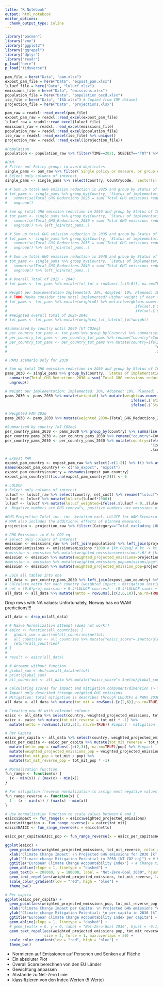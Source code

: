 ```yaml
---
title: "R Notebook"
output: html_notebook
editor_options: 
  chunk_output_type: inline
---
```


```r
library("pacman")
library("zoo")
library("ggplot2")
library("ggrepel")
library("dplyr")
library("readr")
p_load("here")
p_load("tidyverse")
```


```r
pam_file = here("Data", "pam.xlsx")
expost_pam_file = here("Data", "expost_pam.xlsx")
lulucf_file = here("Data", "lulucf.xlsx")
emissions_file = here("Data", "emissions.xlsx")
population_file = here("Data", "population_oecd.xlsx")
iso_file = here("Data", "ISO.xlsx") # Copied from IMF dataset
projection_file = here("Data", "projections.xlsx")

```

```r
pam_raw = readxl::read_excel(pam_file)
expost_pam_raw = readxl::read_excel(expost_pam_file)
lulucf_raw = readxl::read_excel(lulucf_file)
emissions_raw = readxl::read_excel(emissions_file)
population_raw = readxl::read_excel(population_file)
iso_raw = readxl::read_excel(iso_file) %>% unique()
projection_raw = readxl::read_excel((projection_file))

```


```r
#Population
population <- population_raw %>% filter(TIME==2021, SUBJECT=="TOT") %>% rename("ISO3"=LOCATION, "pop"=Value) %>% left_join(iso_raw) %>% select(ISO2, pop) %>% mutate(pop=pop*10**6)
```


```r
#PAM
# Filter out Policy groups to avoid duplicates
single_pams <- pam_raw %>% filter(`Single policy or measure, or group of measures`=="Single")
# Select only columns of interest
single_pams <- single_pams %>% select(Country, CountryCode, `Sector(s) affected`, `Status of implementation`, `Implementation period start`, `Implementation period finish`, c(32:47))

# # Sum up total GHG emission reduction in 2025 and group by Status of Implementation (Implemented, Planned, Adopted, Expired, NA)
# tot_pams <- single_pams %>% group_by(Country, `Status of implementation`) %>%
#   summarise(Total_GHG_Reductions_2025 = sum(`Total GHG emissions reductions in 2025 (kt CO2eq/y)`, na.rm = TRUE)) %>%
#   ungroup()

# Sum up total GHG emission reduction in 2030 and group by Status of Implementation (Implemented, Planned, Adopted, Expired, NA)
# tot_pams <- single_pams %>% group_by(Country, `Status of implementation`) %>%
#   summarise(Total_GHG_Reductions_2030 = sum(`Total GHG emissions reductions in 2030 (kt CO2eq/y)`, na.rm = TRUE)) %>%
#   ungroup() %>% left_join(tot_pams,.)

# # Sum up total GHG emission reduction in 2035 and group by Status of Implementation (Implemented, Planned, Adopted, Expired, NA)
# tot_pams <- single_pams %>% group_by(Country, `Status of implementation`) %>%
#   summarise(Total_GHG_Reductions_2035 = sum(`Total GHG emissions reductions in 2035 (kt CO2eq/y)`, na.rm = TRUE)) %>%
#   ungroup() %>% left_join(tot_pams,.)
# 
# # Sum up total GHG emission reduction in 2040 and group by Status of Implementation (Implemented, Planned, Adopted, Expired, NA)
# tot_pams <- single_pams %>% group_by(Country, `Status of implementation`) %>%
#   summarise(Total_GHG_Reductions_2040 = sum(`Total GHG emissions reductions in 2040 (kt CO2eq/y)`, na.rm = TRUE)) %>%
#   ungroup() %>% left_join(tot_pams,.)
# 
# # Overall Total of 2025 - 2040
# tot_pams <- tot_pams %>% mutate(tot_tot = rowSums(.[c(3:6)], na.rm=TRUE))

# Weight per Implementation Implemented: 30%, Adopted: 10%, Planned: 10%, Expired & NA: 0% -> overall PAM contribution to mitigation effort/potential: 50% 
# # TODO Maybe consider time until implemented? Higher weight if near future?
# tot_pams <- tot_pams %>% mutate(weight=0) %>% mutate(weight=as.numeric(ifelse(.$`Status of implementation` == "Implemented", 0.4,
#                                                           ifelse(.$`Status of implementation` == "Adopted", 0.1,
#                                                           ifelse(.$`Status of implementation` == "Planned", 0.1, .$weight)))))
# #Weighted overall total of 2025-2040
# tot_pams <- tot_pams %>% mutate(weighted_tot_tot=tot_tot*weight)

#Summarized by country until 2040 [kT CO2eq]
# per_country_tot_pams <- tot_pams %>% group_by(Country) %>% summarise(Total_Weighted_Reduction = sum(weighted_tot_tot, na.rm=TRUE)*-1) %>% ungroup() # multiply by -1 for GHG removal
# per_country_tot_pams <- per_country_tot_pams %>% rename("country"=Country)
# per_country_tot_pams <- per_country_tot_pams %>% mutate(country=ifelse(.$country=="Czech Republic",
#                                                                    "Czechia",
#                                                                    .$country))
```

```r
# PAMs scenario only for 2030

# Sum up total GHG emission reduction in 2030 and group by Status of Implementation (Implemented, Planned, Adopted, Expired, NA)
pams_2030 <- single_pams %>% group_by(Country, `Status of implementation`) %>%
  summarise(Total_GHG_Reductions_2030 = sum(`Total GHG emissions reductions in 2030 (kt CO2eq/y)`, na.rm = TRUE)) %>%
  ungroup()

# Weight per Implementation: Implemented: 30%, Adopted: 10%, Planned: 10%, Expired & NA: 0% -> overall PAM contribution to mitigation effort/potential: 50% 
pams_2030 <- pams_2030 %>% mutate(weight=0) %>% mutate(weight=as.numeric(ifelse(.$`Status of implementation` == "Implemented", 0.4,
                                                          ifelse(.$`Status of implementation` == "Adopted", 0.1,
                                                          ifelse(.$`Status of implementation` == "Planned", 0.1, .$weight)))))

# Weighted PAM 2030
pams_2030 <- pams_2030 %>% mutate(weighted_2030=(Total_GHG_Reductions_2030*weight))

#Summarized by country [kT CO2eq]
per_country_pams_2030 <- pams_2030 %>% group_by(Country) %>% summarise(Weighted_PAM_2030 = sum(weighted_2030, na.rm=TRUE)*-1) %>% ungroup() # multiply by -1 for GHG removal
per_country_pams_2030 <- per_country_pams_2030 %>% rename("country"=Country)
per_country_pams_2030 <- per_country_pams_2030 %>% mutate(country=ifelse(.$country=="Czech Republic",
                                                                   "Czechia",
                                                                   .$country))

```


```r
# Expost PAM
expost_pam_country <- expost_pam_raw %>% select(-c(1:2)) %>% t() %>% as.data.frame() %>% select(c(2,4))
names(expost_pam_country) <- c("no_expost", "expost")
expost_pam_country$country = rownames(expost_pam_country)
expost_pam_country[2][is.na(expost_pam_country[2])] <- 0

```

```r
# LULUCF
# Select only columns of interest
lulucf <- lulucf_raw %>% select(country, net_cost) %>% rename("lulucf"=net_cost)
lulucf <- lulucf %>% mutate(lulucf=(lulucf*1000))
lulucf <- lulucf %>% mutate(lulucf_weighted=ifelse(.$lulucf < 0,.$lulucf*0.4,.$lulucf*0.4))
#  Negative numbers are GHG removals, positive numbers are emissions of GHG through LULUCFs
```

```r
#GHG Projection Total inc. int. Aviation excl. LULUCF for WAM-Scenario 
# WAM also includes the additional effects of planned measures.
projection <- projection_raw %>% filter((Category=="Total excluding LULUCF (incl. Int. Aviation)") &  (Year==2021) & (Gas=="Total GHG emissions (ktCO2e)") & (Scenario=="WAM")) %>% rename("ISO2"=CountryCode) %>% left_join(iso_raw)  %>% rename("projection"="Final/Gap-filled")
```

```r
# GHG Emissions in K kt CO2 eq
# Select only columns of interest
emission <- emissions_raw %>% left_join(population) %>% left_join(projection) %>%  select(country, emissions, pop, projection)
emission$emissions <- emission$emissions *1000 # [kt CO2eq] K kt -> kt CO2 eq
#emission <- emission %>% mutate(weighted_emissions=emissions*.6) # [kt CO2eq]
emission <- emission %>% mutate(weighted_projected_emissions=projection*.6)
#emission <- emission %>% mutate(weighted_emissions_pop=emissions/pop*1000*.6) # [kt CO2eq per capita]
emission <- emission %>% mutate(weighted_projected_emission_pop=projection/pop*.6) # TODO(?) [kt CO2eq per capita] 
```

```r
# Join all tables into one
all_data <- per_country_pams_2030 %>% left_join(expost_pam_country) %>% left_join(lulucf) %>% left_join(emission)
# Calculate netto for each country (weighted impact + mitigation (mitigation is negative): 
# net = (0.6*proj.emission + 0.4*LULUCF sources) - (0.4*LULUCF sinks + 0.4*implemented PAMs + 0.1*adopted PAMs + 0.1*planned PAMs)
all_data <- all_data %>% mutate(netto = rowSums(.[c(2,6,10)],na.rm=TRUE))
```

Drop rows with NA values: Unfortunately, Norway has no WAM predictions!!!
```r
all_data <- drop_na(all_data)
```

```r
# # Naive Normalization attempt (does not work!)
# eaicc <- function(all_countries) {
#   global_sum = abs(sum(all_countries$netto))
#   all_countries <- all_countries %>% mutate("eaicc_score"=.$netto/global_sum)
#   return(all_countries)
# }
# 
# result <- eaicc(all_data)

# # Attempt without function
# global_sum = abs(sum(all_data$netto))
# print(global_sum)
# all_countries <- all_data %>% mutate("eaicc_score"=.$netto/global_sum)
```

```r
# Calculating scores for impact and mitigation component/dimension (> for later mapping)
# Impact only described through weighted GHG emissions 
# Mitigation: total mitigation is describes through LULUCFs & PAMs 2030 (minus the emissions through LULUCFs)
all_data <- all_data %>% mutate(tot_mit = rowSums(.[c(2,6)],na.rm=TRUE))

# Creating new df with relevant columns
eaicc <- all_data %>% select(country, weighted_projected_emissions, tot_mit, pop)
eaicc <- eaicc %>% mutate(tot_mit_reverse = tot_mit * -1) %>% 
  mutate(netto = rowSums(.[c(2,3)], na.rm=TRUE)) #impact - mitigation

# Per Capita
eaicc_per_capita <- all_data %>% select(country, weighted_projected_emissions, tot_mit, pop)
eaicc_per_capita <- eaicc_per_capita %>% mutate(tot_mit_reverse = tot_mit * -1) %>% 
  mutate(netto_pop = rowSums(.[c(2,3)], na.rm=TRUE)/pop) %>% #impact - mitigation 
  mutate(weighted_projected_emissions_pop = weighted_projected_emissions/pop) %>%
  mutate(tot_mit_pop = tot_mit / pop) %>%
  mutate(tot_mit_reverse_pop = tot_mit_pop * -1)

# Normalization function 
fun_range <- function(x) {
  (x - min(x)) / (max(x) - min(x))
}

# For mitigation (reverse normalization to assign most negative values to 1 = highest mitigation efforts)
fun_range_reverse <- function(x) {
  1 - (x - min(x)) / (max(x) - min(x))
}

# Use normalization function to scale values between 0 and 1
eaicc$impact <- fun_range(x = eaicc$weighted_projected_emissions)
eaicc$mitigation <- fun_range_reverse(x = eaicc$tot_mit)
eaicc$EAICC <- fun_range_reverse(x = eaicc$netto)

eaicc_per_capita$EAICC_pop <- fun_range_reverse(x = eaicc_per_capita$netto_pop)
```

```r
ggplot(eaicc) +
  geom_point(aes(weighted_projected_emissions, tot_mit_reverse, color = EAICC)) +
  xlab("Climate Change Impact: \n Projected GHG emissions for 2030 [kT CO2 eq]") +
  ylab("Climate change Mitigation Potential in 2030 [kT CO2 eq]") + # Mitigation potential assuming LULUCFs to stay approximately constant
  ggtitle("European Climate Change Accountability Index") + # Change title!!!!!!
  geom_abline(slope = 1, linetype = "dashed") +
  geom_text(x = 200000, y = 180000, label = "Net-Zero-Goal 2030", hjust = -0.1, vjust = -0.1, size = 2, angle = 37) +
  geom_text_repel(aes(weighted_projected_emissions, tot_mit_reverse, label = country), size = 2, force = 1, max.overlaps = 50) +
  scale_color_gradient(low = "red", high = "blue") +
  theme_bw()

# Per capita
ggplot(eaicc_per_capita) +
  geom_point(aes(weighted_projected_emissions_pop, tot_mit_reverse_pop, color = EAICC_pop)) +
  xlab("Climate Change Impact per Capita: \n Projected GHG emissions for 2030 [kT CO2 eq]") +
  ylab("Climate change Mitigation Potential: \n per capita in 2030 [kT CO2 eq]") + # Mitigation potential assuming LULUCFs to stay approximately constant
  ggtitle("European Climate Change Accountability Index per capita") + # Change title!!!!!!
  geom_abline(slope = 1, linetype = "dashed") +
  # geom_text(x = 0, y = 0, label = "Net-Zero-Goal 2030", hjust = -0.1, vjust = -0.1, size = 2, angle = 10) +
  geom_text_repel(aes(weighted_projected_emissions_pop, tot_mit_reverse_pop, label = country), 
                  size = 2, force = 1, max.overlaps = 50) +
  scale_color_gradient(low = "red", high = "blue") +
  theme_bw()
```

- Normieren auf Emissionen auf Personen und Senken auf Fläche
- Ein absoluter Plot
- Overall Score berechnen von den EU Länder
- Gewichtung anpassen
- Abstände zu Net-Zero Linie
- klassifizieren von den Index-Werten (5 Werte)
